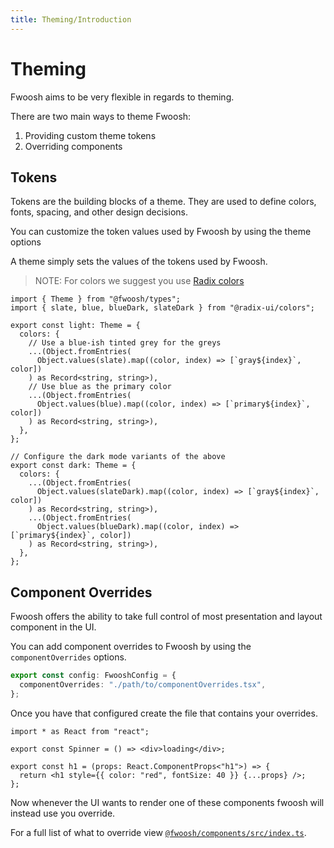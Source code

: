 ```yaml
---
title: Theming/Introduction
---
```



# Theming

Fwoosh aims to be very flexible in regards to theming.

There are two main ways to theme Fwoosh:

1. Providing custom theme tokens
2. Overriding components

## Tokens

Tokens are the building blocks of a theme.
They are used to define colors, fonts, spacing, and other design decisions.

You can customize the token values used by Fwoosh by using the <Link to="Configuration#theme">theme options</Link>

A theme simply sets the values of the tokens used by Fwoosh.

> NOTE: For colors we suggest you use [Radix colors](https://www.radix-ui.com/colors)

```tsx my-theme.ts
import { Theme } from "@fwoosh/types";
import { slate, blue, blueDark, slateDark } from "@radix-ui/colors";

export const light: Theme = {
  colors: {
    // Use a blue-ish tinted grey for the greys
    ...(Object.fromEntries(
      Object.values(slate).map((color, index) => [`gray${index}`, color])
    ) as Record<string, string>),
    // Use blue as the primary color
    ...(Object.fromEntries(
      Object.values(blue).map((color, index) => [`primary${index}`, color])
    ) as Record<string, string>),
  },
};

// Configure the dark mode variants of the above
export const dark: Theme = {
  colors: {
    ...(Object.fromEntries(
      Object.values(slateDark).map((color, index) => [`gray${index}`, color])
    ) as Record<string, string>),
    ...(Object.fromEntries(
      Object.values(blueDark).map((color, index) => [`primary${index}`, color])
    ) as Record<string, string>),
  },
};
```

## Component Overrides

Fwoosh offers the ability to take full control of most presentation and layout component in the UI.

You can add component overrides to Fwoosh by using the <Link to="Configuration#componentOverrides">`componentOverrides` options</Link>.

```ts fwoosh.config.ts
export const config: FwooshConfig = {
  componentOverrides: "./path/to/componentOverrides.tsx",
};
```

Once you have that configured create the file that contains your overrides.

```tsx my-theme.ts
import * as React from "react";

export const Spinner = () => <div>loading</div>;

export const h1 = (props: React.ComponentProps<"h1">) => {
  return <h1 style={{ color: "red", fontSize: 40 }} {...props} />;
};
```

Now whenever the UI wants to render one of these components fwoosh will instead
use you override.

For a full list of what to override view [`@fwoosh/components/src/index.ts`](https://github.com/hipstersmoothie/fwoosh/blob/main/packages/components/src/index.tsx).
